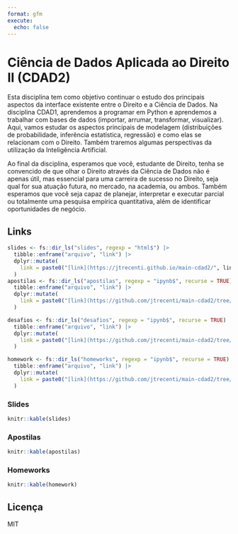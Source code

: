 ```yaml
---
format: gfm
execute:
  echo: false
---
```


# Ciência de Dados Aplicada ao Direito II (CDAD2)

<!-- README.md is generated from README.Rmd. Please edit that file -->


Esta disciplina tem como objetivo continuar o estudo dos principais aspectos da interface existente entre o Direito e a Ciência de Dados. Na disciplina CDAD1, aprendemos a programar em Python e aprendemos a trabalhar com bases de dados (importar, arrumar, transformar, visualizar). Aqui, vamos estudar os aspectos principais de modelagem (distribuições de probabilidade, inferência estatística, regressão) e como elas se relacionam com o Direito. Também traremos algumas perspectivas da utilização da Inteligência Artificial.

Ao final da disciplina, esperamos que você, estudante de Direito, tenha se convencido de que olhar o Direito através da Ciência de Dados não é apenas útil, mas essencial para uma carreira de sucesso no Direito, seja qual for sua atuação futura, no mercado, na academia, ou ambos. Também esperamos que você seja capaz de planejar, interpretar e executar parcial ou totalmente uma pesquisa empírica quantitativa, além de identificar oportunidades de negócio.

## Links

```r
slides <- fs::dir_ls("slides", regexp = "html$") |>
  tibble::enframe("arquivo", "link") |>
  dplyr::mutate(
    link = paste0("[link](https://jtrecenti.github.io/main-cdad2/", link, ")")
  )
apostilas <- fs::dir_ls("apostilas", regexp = "ipynb$", recurse = TRUE) |>
  tibble::enframe("arquivo", "link") |>
  dplyr::mutate(
    link = paste0("[link](https://github.com/jtrecenti/main-cdad2/tree/main/", link, ")")
  )

desafios <- fs::dir_ls("desafios", regexp = "ipynb$", recurse = TRUE) |>
  tibble::enframe("arquivo", "link") |>
  dplyr::mutate(
    link = paste0("[link](https://github.com/jtrecenti/main-cdad2/tree/main/", link, ")")
  )

homework <- fs::dir_ls("homeworks", regexp = "ipynb$", recurse = TRUE) |>
  tibble::enframe("arquivo", "link") |>
  dplyr::mutate(
    link = paste0("[link](https://github.com/jtrecenti/main-cdad2/tree/main/", link, ")")
  )


```

### Slides

```r
knitr::kable(slides)

```

### Apostilas

```r
knitr::kable(apostilas)

```

### Homeworks

```r

knitr::kable(homework)

```


## Licença

MIT